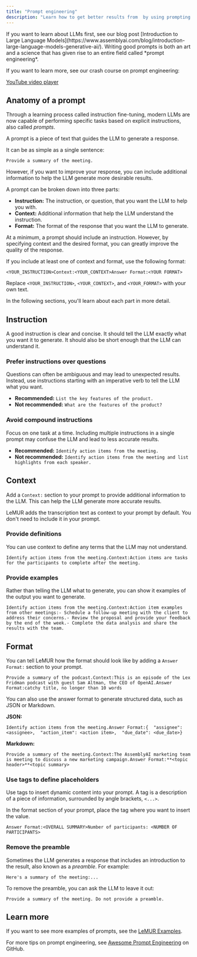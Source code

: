 ```yaml
---
title: "Prompt engineering"
description: "Learn how to get better results from  by using prompting techniques to optimize your prompt. This page walks you through the parts of a prompt and gives you tips on how to use them to improve your prompts."
---
```


<Info>
  If you want to learn about LLMs first, see our blog post [Introduction to Large Language Models](https://www.assemblyai.com/blog/introduction-large-language-models-generative-ai/).
</Info>

<Check>
  Writing good prompts is both an art and a science that has given rise to an entire field called *prompt engineering*.

  If you want to learn more, see our crash course on prompt engineering:

  [YouTube video player](https://www.youtube.com/embed/aOm75o2Z5-o?si=bDWFpSPQ0PLpW6kK)
</Check>

## Anatomy of a prompt[​](#anatomy-of-a-prompt "Direct link to Anatomy of a prompt")

Through a learning process called instruction fine-tuning, modern LLMs are now capable of performing specific tasks based on explicit instructions, also called *prompts*.

A prompt is a piece of text that guides the LLM to generate a response.

It can be as simple as a single sentence:

```
Provide a summary of the meeting.
```

However, if you want to improve your response, you can include additional information to help the LLM generate more desirable results.

A prompt can be broken down into three parts:

* **Instruction:** The instruction, or question, that you want the LLM to help you with.
* **Context:** Additional information that help the LLM understand the instruction.
* **Format:** The format of the response that you want the LLM to generate.

At a minimum, a prompt should include an instruction. However, by specifying context and the desired format, you can greatly improve the quality of the response.

If you include at least one of context and format, use the following format:

```
<YOUR_INSTRUCTION>Context:<YOUR_CONTEXT>Answer Format:<YOUR FORMAT>
```

Replace `<YOUR_INSTRUCTION>`, `<YOUR_CONTEXT>`, and `<YOUR_FORMAT>` with your own text.

In the following sections, you'll learn about each part in more detail.

## Instruction[​](#instruction "Direct link to Instruction")

A good instruction is clear and concise. It should tell the LLM exactly what you want it to generate. It should also be short enough that the LLM can understand it.

### Prefer instructions over questions[​](#prefer-instructions-over-questions "Direct link to Prefer instructions over questions")

Questions can often be ambiguous and may lead to unexpected results. Instead, use instructions starting with an imperative verb to tell the LLM what you want.

* **Recommended:** `List the key features of the product.`
* **Not recommended:** `What are the features of the product?`

### Avoid compound instructions[​](#avoid-compound-instructions "Direct link to Avoid compound instructions")

Focus on one task at a time. Including multiple instructions in a single prompt may confuse the LLM and lead to less accurate results.

* **Recommended:** `Identify action items from the meeting.`
* **Not recommended:** `Identify action items from the meeting and list highlights from each speaker.`

## Context[​](#context "Direct link to Context")

Add a `Context:` section to your prompt to provide additional information to the LLM. This can help the LLM generate more accurate results.

<Note>
  LeMUR adds the transcription text as context to your prompt by default. You don't need to include it in your prompt.
</Note>

### Provide definitions[​](#provide-definitions "Direct link to Provide definitions")

You can use context to define any terms that the LLM may not understand.

```
Identify action items from the meeting.Context:Action items are tasks for the participants to complete after the meeting.
```

### Provide examples[​](#provide-examples "Direct link to Provide examples")

Rather than telling the LLM what to generate, you can show it examples of the output you want to generate.

```
Identify action items from the meeting.Context:Action item examples from other meetings:- Schedule a follow-up meeting with the client to address their concerns.- Review the proposal and provide your feedback by the end of the week.- Complete the data analysis and share the results with the team.
```

## Format[​](#format "Direct link to Format")

You can tell LeMUR how the format should look like by adding a `Answer Format:` section to your prompt.

```
Provide a summary of the podcast.Context:This is an episode of the Lex Fridman podcast with guest Sam Altman, the CEO of OpenAI.Answer Format:catchy title, no longer than 10 words
```

You can also use the answer format to generate structured data, such as JSON or Markdown.

**JSON:**

```
Identify action items from the meeting.Answer Format:{  "assignee": <assignee>,  "action_item": <action item>,  "due_date": <due_date>}
```

**Markdown:**

```
Provide a summary of the meeting.Context:The AssemblyAI marketing team is meeting to discuss a new marketing campaign.Answer Format:**<topic header>**<topic summary>
```

### Use tags to define placeholders[​](#use-tags-to-define-placeholders "Direct link to Use tags to define placeholders")

Use tags to insert dynamic content into your prompt. A tag is a description of a piece of information, surrounded by angle brackets, `<...>`.

In the format section of your prompt, place the tag where you want to insert the value.

```
Answer Format:<OVERALL SUMMARY>Number of participants: <NUMBER OF PARTICIPANTS>
```

### Remove the preamble[​](#remove-the-preamble "Direct link to Remove the preamble")

Sometimes the LLM generates a response that includes an introduction to the result, also known as a *preamble*. For example:

```
Here's a summary of the meeting:...
```

To remove the preamble, you can ask the LLM to leave it out:

```
Provide a summary of the meeting. Do not provide a preamble.
```

## Learn more[​](#learn-more "Direct link to Learn more")

If you want to see more examples of prompts, see the [LeMUR Examples](/docs/lemur/examples).

For more tips on prompt engineering, see [Awesome Prompt Engineering](https://github.com/promptslab/Awesome-Prompt-Engineering) on GitHub.
